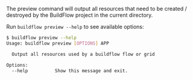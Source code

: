 The preview command will output all resources that need to be created / destroyed by the BuildFlow project in the current directory.

Run `buildflow preview --help` to see available options:

```bash
$ buildflow preview --help
Usage: buildflow preview [OPTIONS] APP

  Output all resources used by a buildflow flow or grid

Options:
  --help          Show this message and exit.

```